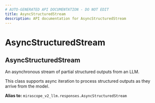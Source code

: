 ```yaml
---
# AUTO-GENERATED API DOCUMENTATION - DO NOT EDIT
title: AsyncStructuredStream
description: API documentation for AsyncStructuredStream
---
```


# AsyncStructuredStream

## <ApiType type="Alias" path="agents/async_structured_agent/AsyncStructuredStream" symbolName="AsyncStructuredStream" /> AsyncStructuredStream

An asynchronous stream of partial structured outputs from an LLM.

This class supports async iteration to process structured outputs as they arrive
from the model.


**Alias to:** `mirascope_v2_llm.responses.AsyncStructuredStream`
